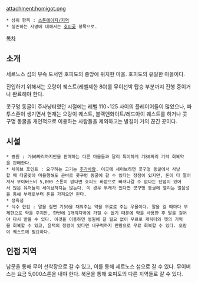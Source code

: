 attachment:homigot.png

 * 상위 항목 : [[스톤에이지/지역]]
 * 실존하는 지명에 대해서는 [[호미곶]] 항목으로.

[[목차]]
== 소개 ==
세르노스 섬의 부속 도서인 호피도의 중앙에 위치한 마을. 호피도의 유일한 마을이다.

진입하기 위해서는 오랑이 퀘스트(레벨제한 80)를 무이선박 탑승 부분까지 진행 중이거나 완료해야 한다.

콧구멍 동굴이 주사냥터였던 시절에는 레벨 110~125 사이의 플레이어들이 많았으나, 파투스존이 생기면서 현재는 오랑이 퀘스트, 블랙앤화이트/레드아이 퀘스트를 하거나 콧구멍 동굴을 개인적으로 이용하는 사람들을 제외하고는 발길이 거의 끊긴 곳이다.

== 시설 ==
 * 병원 : 기60짜리까지만을 판매하는 다른 마을들과 달리 특이하게 기80짜리 기력 회복약을 판매한다.
 * 세이브 포인트 : 요구하는 고기는 [[추가바람]]. 이곳에 세이브하면 콧구멍 동굴에서 사냥할 때 다굴맞아 마을행해도 곧바로 콧구멍 동굴에 갈 수 있다는 장점이 있지만, 돈이 다 떨어져서 무이버스비 5,000 스톤이 없다면 호피도 바깥으로 빠져나갈 수 없다는 단점이 있어서 많은 유저들이 세이브하지는 않는다. 이 경우 부캐가 있다면 콧구멍 동굴에 열리는 얼음성을 통해 부캐로부터 돈을 가져오면 된다.
 * 정육점
 * 식수 한컵 : 말을 걸면 기50을 채워주는 약을 무료로 주는 우물이다. 말을 걸 때마다 무제한으로 약을 주지만, 한번에 1개까지밖에 가질 수 없기 때문에 약을 사용한 후 말을 걸어야 다시 받을 수 있다. 이것을 이용하면 병원에 갈 필요 없이 무료로 캐릭터와 펫의 기력을 회복할 수 있고, 윤택의 정령이 있다면 내구력까지 만땅으로 무료 회복할 수 있다. 오랑이 퀘스트에 필요하다.

== 인접 지역 ==
남문을 통해 무이 선착장으로 갈 수 있고, 이를 통해 세르노스 섬으로 갈 수 있다. 무이버스는 요금 5,000스톤을 내야 한다.
북문을 통해 호피도의 다른 지역들로 갈 수 있다.
